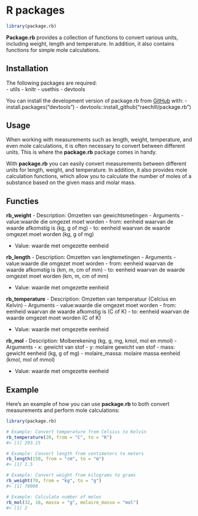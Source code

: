 # R packages

```r
library(package.rb)
```

**Package.rb** provides a collection of functions to convert various units, including weight, length and temperature. In addition, it also contains functions for simple mole calculations.

## Installation
The following packages are required:  
- utils
- knitr
- usethis
- devtools

You can install the development version of package.rb from
[GitHub](https://github.com/) with: 
- install.packages("devtools")
- devtools::install_github("raechlll/package.rb")

## Usage

When working with measurements such as length, weight, temperature, and even mole calculations, it is often necessary to convert between different units. This is where the **package.rb** package comes in handy.

With **package.rb** you can easily convert measurements between different units for length, weight, and temperature. In addition, it also provides mole calculation functions, which allow you to calculate the number of moles of a substance based on the given mass and molar mass.

## Functies
**rb_weight**
- Description: Omzetten van gewichtsmetingen
- Arguments
    - value:waarde die omgezet moet worden
    - from: eenheid waarvan de waarde afkomstig is (kg, g of mg)
    - to: eenheid waarvan de waarde omgezet moet worden (kg, g of mg)

- Value: waarde met omgezette eenheid

**rb_length**
- Description: Omzetten van lengtemetingen
- Arguments
    - value:waarde die omgezet moet worden
    - from: eenheid waarvan de waarde afkomstig is (km, m, cm of mm)
    - to: eenheid waarvan de waarde omgezet moet worden (km, m, cm of mm)

- Value: waarde met omgezette eenheid


**rb_temperature**
- Description: Omzetten van temperatuur (Celcius en Kelvin)
- Arguments
    - value:waarde die omgezet moet worden
    - from: eenheid waarvan de waarde afkomstig is (C of K)
    - to: eenheid waarvan de waarde omgezet moet worden (C of K)

- Value: waarde met omgezette eenheid


**rb_mol**
- Description: Molberekening (kg, g, mg, kmol, mol en mmol)
- Arguments
    - x: gewicht van stof
    - y: molaire gewicht van stof
    - mass: gewicht eenheid (kg, g of mg)
    - molaire_massa: molaire massa eenheid (kmol, mol of mmol)

- Value: waarde met omgezette eenheid


## Example
Here's an example of how you can use **package.rb** to both convert measurements and perform mole calculations:

``` r
library(package.rb)

# Example: Convert temperature from Celsius to Kelvin
rb_temperature(20, from = "C", to = "K")
#> [1] 293.15

# Example: Convert length from centimeters to meters
rb_length(150, from = "cm", to = "m")
#> [1] 1.5

# Example: Convert weight from kilograms to grams
rb_weight(70, from = "kg", to = "g")
#> [1] 70000

# Example: Calculate number of moles
rb_mol(32, 16, massa = "g", molaire_massa = "mol")
#> [1] 2
```
